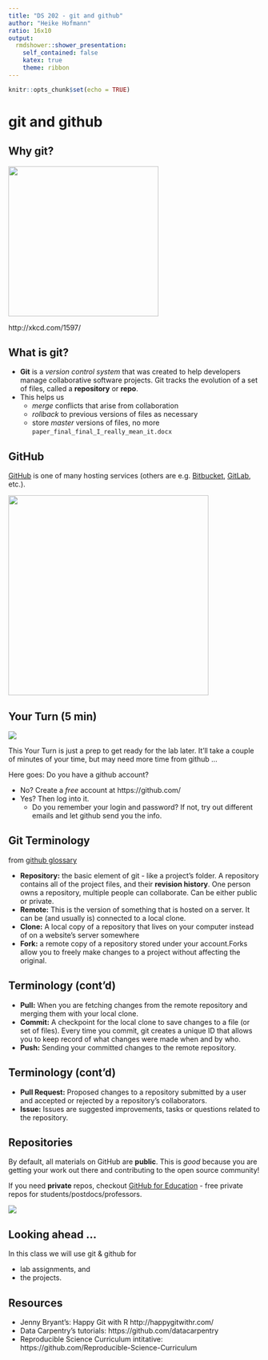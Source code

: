 ```yaml
---
title: "DS 202 - git and github"
author: "Heike Hofmann"
ratio: 16x10
output:
  rmdshower::shower_presentation:
    self_contained: false
    katex: true
    theme: ribbon
---
```

```r
knitr::opts_chunk$set(echo = TRUE)
```

# git and github



## Why git?


<img src="http://imgs.xkcd.com/comics/git_2x.png" width=300>

http://xkcd.com/1597/

## What is git?

- **Git** is a *version control system* that was created to help developers manage collaborative software projects. Git tracks the evolution of a set of files, called a **repository** or **repo**. 
- This helps us
    - *merge* conflicts that arise from collaboration
    - *rollback* to previous versions of files as necessary
    - store *master* versions of files, no more `paper_final_final_I_really_mean_it.docx`

## GitHub 

[GitHub](github.com) is one of many hosting services
(others are e.g. [Bitbucket](bitbucket.org), [GitLab](about.gitlab.com), etc.). 

<img src="images/github.png" width=400>

## Your Turn (5 min) 

<img src="images/stones-faded.png" class="cover">

This Your Turn is just a prep to get ready for the lab later. 
It'll take a couple of minutes of your time, but may need more time from github ... 


Here goes: Do you have a github account? 

- No? Create a _free_ account at https://github.com/
- Yes? Then log into it. 
    - Do you remember your login and password? If not, try out different emails and let github send you the info.

## Git Terminology

from [github glossary](https://help.github.com/articles/github-glossary/)

- **Repository:** the basic element of git - like a project's folder. A repository contains all of the project files, and their __revision history__. One person owns a repository, multiple people can collaborate. Can be either public or private.
- **Remote:** This is the version of something that is hosted on a server. It can be (and usually is) connected to a local clone.
- **Clone:** A local copy of a repository that lives on your computer instead of on a website's server somewhere
- **Fork:** a remote copy of a repository stored under your account.Forks allow you to freely make changes to a project without affecting the original. 

## Terminology (cont'd)


- **Pull:** When you are fetching changes from the remote repository and merging them with your local clone. 
- **Commit:** A checkpoint for the local clone to save changes to a file (or set of files). Every time you commit, git creates a unique ID that allows you to keep record of what changes were made when and by who.
- **Push:** Sending your committed changes to the remote repository.



## Terminology (cont'd)


- **Pull Request:** Proposed changes to a repository submitted by a user and accepted or rejected by a repository's collaborators.
- **Issue:** Issues are suggested improvements, tasks or questions related to the repository. 






## Repositories

By default, all materials on GitHub are **public**. This is *good* because you are getting your work out there and contributing to the open source community! 

If you need **private** repos, checkout [GitHub for Education](https://education.github.com/) - free private repos for students/postdocs/professors.

![](images/github-icon.png)



## Looking ahead ... 

In this class we will use git & github for 

- lab assignments, and
- the projects.

## Resources

- Jenny Bryant's: Happy Git with R http://happygitwithr.com/
- Data Carpentry's tutorials: https://github.com/datacarpentry
- Reproducible Science Curriculum intitative: https://github.com/Reproducible-Science-Curriculum

